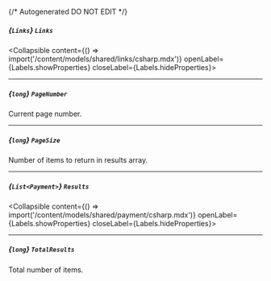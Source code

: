 {/* Autogenerated DO NOT EDIT  */}

##### *{`Links`}* `Links`
<Collapsible content={() => import('/content/models/shared/links/csharp.mdx')} openLabel={Labels.showProperties} closeLabel={Labels.hideProperties}>
</Collapsible>

---
##### *{`long`}* `PageNumber`
Current page number.

---
##### *{`long`}* `PageSize`
Number of items to return in results array.

---
##### *{`List<Payment>`}* `Results`
<Collapsible content={() => import('/content/models/shared/payment/csharp.mdx')} openLabel={Labels.showProperties} closeLabel={Labels.hideProperties}>
</Collapsible>

---
##### *{`long`}* `TotalResults`
Total number of items.


